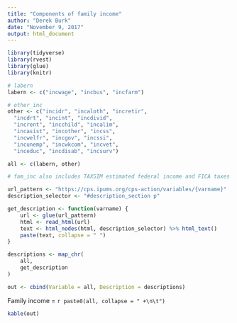 ```yaml
---
title: "Components of family income"
author: "Derek Burk"
date: "November 9, 2017"
output: html_document
---
```


```r
library(tidyverse)
library(rvest)
library(glue)
library(knitr)

# labern
labern <- c("incwage", "incbus", "incfarm")

# other_inc
other <- c("incidr", "incaloth", "incretir", 
  "incdrt", "incint", "incdivid", 
  "incrent", "incchild", "incalim", 
  "incasist", "incother", "incss", 
  "incwelfr", "incgov", "incssi",
  "incunemp", "incwkcom", "incvet", 
  "inceduc", "incdisab", "incsurv")

all <- c(labern, other)

# fam_inc also includes TAXSIM estimated federal income and FICA taxes

url_pattern <- "https://cps.ipums.org/cps-action/variables/{varname}"
description_selector <- "#description_section p"

get_description <- function(varname) {
    url <- glue(url_pattern)
    html <- read_html(url)
    text <- html_nodes(html, description_selector) %>% html_text()
    paste(text, collapse = " ")
}

descriptions <- map_chr(
    all,
    get_description
)

out <- cbind(Variable = all, Description = descriptions)
```

Family income = 
    `r paste0(all, collapse = " +\n\t")`

```r
kable(out)
```

